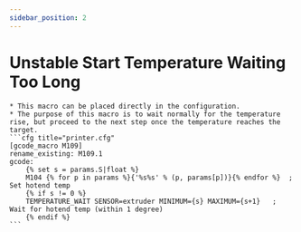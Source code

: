 ```yaml
---
sidebar_position: 2
---
```


# Unstable Start Temperature Waiting Too Long

    * This macro can be placed directly in the configuration.
    * The purpose of this macro is to wait normally for the temperature rise, but proceed to the next step once the temperature reaches the target.
    ```cfg title="printer.cfg"
    [gcode_macro M109]
    rename_existing: M109.1
    gcode:
        {% set s = params.S|float %}
        M104 {% for p in params %}{'%s%s' % (p, params[p])}{% endfor %}  ; Set hotend temp
        {% if s != 0 %}
        TEMPERATURE_WAIT SENSOR=extruder MINIMUM={s} MAXIMUM={s+1}   ; Wait for hotend temp (within 1 degree)
        {% endif %}	
    ```
